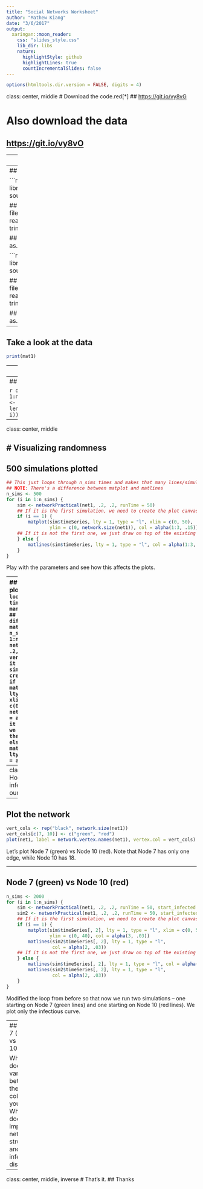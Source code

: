 ```yaml
---
title: "Social Networks Worksheet"
author: "Mathew Kiang"
date: "3/6/2017"
output:
  xaringan::moon_reader:
    css: "slides_style.css"
    lib_dir: libs
    nature:
      highlightStyle: github
      highlightLines: true
      countIncrementalSlides: false
---
```


```r
options(htmltools.dir.version = FALSE, digits = 4)
```

class: center, middle
# Download the code.red[*]
## [https://git.io/vy8vG](https://git.io/vy8vG)

# Also download the data
## [https://git.io/vy8vO](https://git.io/vy8vO)

---
class: center, middle

# Question 1: Import a network, plot it, plot the degree distribution

---
## Import a network

```r
## Load the libraries (install if necessary)
library(network)
library(tidyverse)
source('./code/network_practical.R')

## Load up data (make sure you have the right file path)
mat1 <- read_csv('./data/unnamed_contact_network.csv', trim_ws = TRUE)

## Convert the matrix into a network
net1 <- as.network(mat1, directed = FALSE)
```

```r
## Load the libraries (install if necessary)
library(network)
library(tidyverse)
source('./code/network_practical.R')

## Load up data (make sure you have the right file path)
mat1 <- read_csv('./data/unnamed_contact_network.csv', trim_ws = TRUE)

## Convert the matrix into a network
net1 <- as.network(mat1, directed = FALSE)
```

---
## Take a look at the data
```r
print(mat1)
```
---
## Plot the network

```r
## Take a look at the network
plot(net1, label = network.vertex.names(net1))
```

---
## Plot the degree distribution

```r
deg <- NULL
for(i in 1:network.size(net1)) {
    deg <- rbind(deg, length(get.neighborhood(net1, i))) 
}
hist(deg)
```

---
class: center, middle

# Visualizing randomness
---
## 500 simulations plotted
```r
## This just loops through n_sims times and makes that many lines/simulations
## NOTE: There's a difference between matplot and matlines
n_sims <- 500
for (i in 1:n_sims) {
    sim <- networkPractical(net1, .2, .2, runTime = 50)
    ## If it is the first simulation, we need to create the plot canvas
    if (i == 1) {
        matplot(sim$timeSeries, lty = 1, type = "l", xlim = c(0, 50), 
                ylim = c(0, network.size(net1)), col = alpha(1:3, .15))
    ## If it is not the first one, we just draw on top of the existing canvas
    } else {
        matlines(sim$timeSeries, lty = 1, type = "l", col = alpha(1:3, .15))
    }
}
```

Play with the parameters and see how this affects the plots.

---
## 500 simulations plotted
```r
## This just loops through n_sims times and makes that many lines/simulations
## NOTE: There's a difference between matplot and matlines
n_sims <- 500
for (i in 1:n_sims) {
    sim <- networkPractical(net1, .2, .2, runTime = 50, verbose = FALSE)
    ## If it is the first simulation, we need to create the plot canvas
    if (i == 1) {
        matplot(sim$timeSeries, lty = 1, type = "l", xlim = c(0, 50), 
                ylim = c(0, network.size(net1)), col = alpha(1:3, .15))
    ## If it is not the first one, we just draw on top of the existing canvas
    } else {
        matlines(sim$timeSeries, lty = 1, type = "l", col = alpha(1:3, .15))
    }
}
```

---
class: center, middle
# How does the starting infectious person change our model?

---

## Plot the network

```r
vert_cols <- rep("black", network.size(net1))
vert_cols[c(7, 10)] <- c("green", "red")
plot(net1, label = network.vertex.names(net1), vertex.col = vert_cols)
```

Let's plot Node 7 (green) vs Node 10 (red). Note that Node 7 has only one edge, while Node 10 has 18. 

---

## Node 7 (green) vs Node 10 (red)
```r
n_sims <- 2000
for (i in 1:n_sims) {
    sim <- networkPractical(net1, .2, .2, runTime = 50, start_infected = 7)
    sim2 <- networkPractical(net1, .2, .2, runTime = 50, start_infected = 10)
    ## If it is the first simulation, we need to create the plot canvas
    if (i == 1) {
        matplot(sim$timeSeries[, 2], lty = 1, type = "l", xlim = c(0, 50), 
                ylim = c(0, 40), col = alpha(3, .03))
        matlines(sim2$timeSeries[, 2], lty = 1, type = "l", 
                 col = alpha(2, .03))
    ## If it is not the first one, we just draw on top of the existing canvas
    } else {
        matlines(sim$timeSeries[, 2], lty = 1, type = "l", col = alpha(3, .03))
        matlines(sim2$timeSeries[, 2], lty = 1, type = "l", 
                 col = alpha(2, .03))
    }
}
```

Modified the loop from before so that now we run two simulations -- one starting on Node 7 (green lines) and one starting on Node 10 (red lines). We plot only the infectious curve.

---
## Node 7 (green) vs Node 10 (red)
```r
n_sims <- 2000
for (i in 1:n_sims) {
    sim <- networkPractical(net1, .2, .2, runTime = 50, start_infected = 7, verbose = FALSE)
    sim2 <- networkPractical(net1, .2, .2, runTime = 50, start_infected = 10, verbose = FALSE)
    ## If it is the first simulation, we need to create the plot canvas
    if (i == 1) {
        matplot(sim$timeSeries[, 2], lty = 1, type = "l", xlim = c(0, 50), 
                ylim = c(0, 40), col = alpha(3, .03))
        matlines(sim2$timeSeries[, 2], lty = 1, type = "l", 
                 col = alpha(2, .03))
    ## If it is not the first one, we just draw on top of the existing canvas
    } else {
        matlines(sim$timeSeries[, 2], lty = 1, type = "l", col = alpha(3, .03))
        matlines(sim2$timeSeries[, 2], lty = 1, type = "l", 
                 col = alpha(2, .03))
    }
}
```

What does the variation between the two colors tell you? What does this imply for network structure and infectious diseases?
---

class: center, middle, inverse
# That's it.
## Thanks